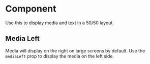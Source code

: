 
<Meta title="Components/Molecules/MediaText" component={MediaText} />

# Component

Use this to display media and text in a 50/50 layout.

<Canvas>
  <Story name="Component">
    <MediaText
      title="New Designs"
      body="Our amazing new design is here! Get it while it's hot, it won't be hot for long... uh oh, already cooling."
      image={{
        url:
          'https://images.unsplash.com/photo-1610991149688-c1321006bcc1?ixid=MXwxMjA3fDB8MHxwaG90by1wYWdlfHx8fGVufDB8fHw%3D&ixlib=rb-1.2.1&auto=format&fit=crop&w=1110&q=60',
        alt: 'Some alt text'
      }}
      cta={{icon: 'arrowRight', text: 'Take a look'}}
    />
  </Story>
</Canvas>

## Media Left

Media will display on the right on large screens by default. Use the `mediaLeft` prop to display the media on the left side.

<Canvas>
  <Story name="MediaLeft">
    <MediaText
      title="New Designs"
      body="Our amazing new design is here! Get it while it's hot, it won't be hot for long... uh oh, already cooling."
      image={{
        url:
          'https://images.unsplash.com/photo-1610991149688-c1321006bcc1?ixid=MXwxMjA3fDB8MHxwaG90by1wYWdlfHx8fGVufDB8fHw%3D&ixlib=rb-1.2.1&auto=format&fit=crop&w=1110&q=60',
        alt: 'Some alt text'
      }}
      cta={{icon: 'arrowRight', text: 'Take a look'}}
      mediaLeft
    />
  </Story>
</Canvas>

